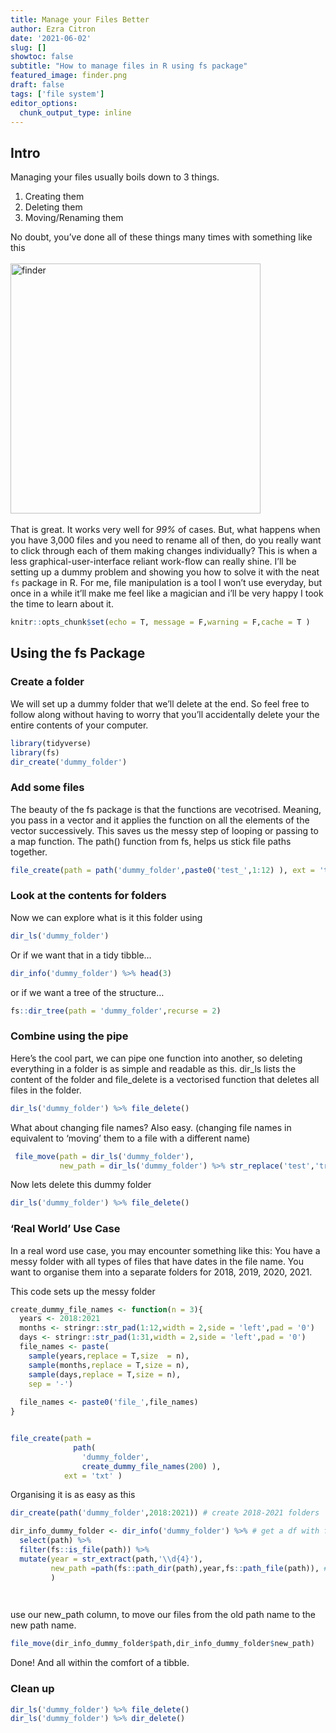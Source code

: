 ```yaml
---
title: Manage your Files Better
author: Ezra Citron
date: '2021-06-02'
slug: []
showtoc: false
subtitle: "How to manage files in R using fs package"
featured_image: finder.png
draft: false
tags: ['file system']
editor_options:
  chunk_output_type: inline
---
```

## Intro 

Managing your files usually boils down to 3 things.  

1. Creating them
2. Deleting them
3. Moving/Renaming them

No doubt, you've done all of these things many times with something like this
<br><br>
<img src = "finder.png" alt = "finder" width  = 400px>
<br><br>
That is great. It works very well for *99%* of cases. But, what happens when you have 3,000 files and you need to rename all of then, do you really want to click through each of them making changes individually? This is when a less graphical-user-interface reliant work-flow can really shine. I'll be setting up a dummy problem and showing you how to solve it with the neat `fs` package in R. For me, file manipulation is a tool I won't use everyday, but once in a while it'll make me feel like a magician and i'll be very happy I took the time to learn about it. 

```r
knitr::opts_chunk$set(echo = T, message = F,warning = F,cache = T )
```

## Using the fs Package

### Create a folder
We will set up a dummy folder that we'll delete at the end. So feel free to follow along without having to worry that you'll accidentally delete your the entire contents of your computer.


```r
library(tidyverse) 
library(fs)
dir_create('dummy_folder')
```

### Add some files

The beauty of the fs package is that the functions are vecotrised. Meaning, you pass in a vector and it applies the function on all the elements of the vector successively. This saves us the messy step of looping or passing to a map function. The path() function from fs, helps us stick file paths together. 

```r
file_create(path = path('dummy_folder',paste0('test_',1:12) ), ext = 'txt' )
```

### Look at the contents for folders
Now we can explore what is it this folder using
```r
dir_ls('dummy_folder')
```

Or if we want that in a tidy tibble...

```r
dir_info('dummy_folder') %>% head(3) 
```

or if we want a tree of the structure...

```r
fs::dir_tree(path = 'dummy_folder',recurse = 2)
```

### Combine using the pipe
Here's the cool part, we can pipe one function into another, so deleting everything in a folder is as simple and readable as this. dir_ls lists the content of the folder and file_delete is a vectorised function that deletes all files in the folder.  

```r
dir_ls('dummy_folder') %>% file_delete()
```

What about changing file names? Also easy. (changing file names in equivalent to 'moving' them to a file with a different name)

```r
 file_move(path = dir_ls('dummy_folder'),
           new_path = dir_ls('dummy_folder') %>% str_replace('test','train'))
```

Now lets delete this dummy folder

```r
dir_ls('dummy_folder') %>% file_delete()
```

### 'Real World' Use Case

In a real word use case, you may encounter something like this:
You have a messy folder with all types of files that have dates in the file name.
You want to organise them into a separate folders for 2018, 2019, 2020, 2021.

This code sets up the messy folder
```r
create_dummy_file_names <- function(n = 3){
  years <- 2018:2021
  months <- stringr::str_pad(1:12,width = 2,side = 'left',pad = '0')
  days <- stringr::str_pad(1:31,width = 2,side = 'left',pad = '0')
  file_names <- paste(
    sample(years,replace = T,size  = n),
    sample(months,replace = T,size = n),
    sample(days,replace = T,size = n),
    sep = '-')
  
  file_names <- paste0('file_',file_names)
}


file_create(path = 
              path(
                'dummy_folder',
                create_dummy_file_names(200) ),
            ext = 'txt' )

```


Organising it is as easy as this
```r
dir_create(path('dummy_folder',2018:2021)) # create 2018-2021 folders

dir_info_dummy_folder <- dir_info('dummy_folder') %>% # get a df with file info
  select(path) %>%
  filter(fs::is_file(path)) %>% 
  mutate(year = str_extract(path,'\\d{4}'),
         new_path =path(fs::path_dir(path),year,fs::path_file(path)), # extract only the directory part of file path
         )

  
```

use our new_path column, to move our files from the old path name to the new path name. 
```r
file_move(dir_info_dummy_folder$path,dir_info_dummy_folder$new_path)
```

Done!
And all within the comfort of a tibble.

### Clean up

```r
dir_ls('dummy_folder') %>% file_delete()
dir_ls('dummy_folder') %>% dir_delete()
```



